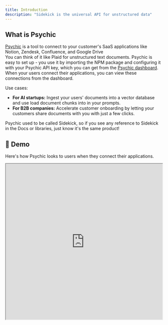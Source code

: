 ```yaml
---
title: Introduction
description: "Sidekick is the universal API for unstructured data"
---
```


## What is Psychic
[Psychic](https://psychic.dev/) is a tool to connect to your customer's SaaS applications like Notion, Zendesk, Confluence, and Google Drive  
You can think of it like Plaid for unstructured text documents. Psychic is easy to set up - you use it by importing the NPM package and configuring it with your Psychic API key, which you can get from the [Psychic dashboard](http://dashboard.psychic.dev/). When your users connect their applications, you can view these connections from the dashboard.

Use cases:
* **For AI startups:** Ingest your users' documents into a vector database and use load document chunks into in your prompts.
* **For B2B companies:** Accelerate customer onboarding by letting your customers share documents with you with just a few clicks.

<Note>Psychic used to be called Sidekick, so if you see any reference to Sidekick in the Docs or libraries, just know it's the same product!</Note>

## 🎥 Demo
Here's how Psychic looks to users when they connect their applications.
<iframe width="100%" height="500" src="https://github.com/psychicapi/docs/assets/14931371/22c7dd7f-efe0-4b0a-9a64-e8e1b171b1c9" />

## 🚧 Roadmap
* Universal API: Data models for Documents and Conversations
* Slack Connector
* LangChain DataLoader
* Webhook support to notify when source documents/conversations have been updated
* Universal API: support for write scopes for each connector
